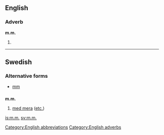 {{also|mm|Mm|MM|mm.|.mm|m-m|M&M}}
==English==

===Adverb===
'''m.m.'''

# {{abbreviation of|[[mutatis mutandis]]}}

[[Category:English abbreviations]]
[[Category:English adverbs]]

----

==Swedish==

===Alternative forms===
* [[mm#Swedish|mm]]

==={{abbreviation|Swedish}}===
'''m.m.'''

# [[med mera]] ([[etc.]])

[[is:m.m.]]
[[sv:m.m.]]